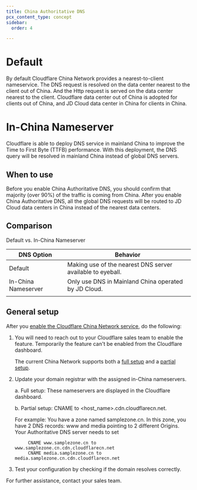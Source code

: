 ```yaml
---
title: China Authoritative DNS
pcx_content_type: concept
sidebar:
  order: 4

---
```


# Default

By default Cloudflare China Network provides a nearest-to-client nameservice. The DNS request is resolved on the data center nearest to the client out of China. And the Http request is served on the data center nearest to the client. Cloudflare data center out of China is adopted for clients out of China, and JD Cloud data center in China for clients in China.


# In-China Nameserver

Cloudflare is able to deploy DNS service in mainland China to improve the Time to First Byte (TTFB) performance. With this deployment, the DNS query will be resolved in mainland China instead of global DNS servers.


## When to use

Before you enable China Authoritative DNS, you should confirm that majority (over 90%) of the traffic is coming from China. After you enable China Authoritative DNS, all the global DNS requests will be routed to JD Cloud data centers in China instead of the nearest data centers.

## Comparison

Default vs. In-China Nameserver

| **DNS Option**          | **Behavior** |
|---------------------|---------------|
| Default             | Making use of the nearest DNS server available to eyeball. |
| In-China Nameserver | Only use DNS in Mainland China operated by JD Cloud. |
|                     |               |



## General setup

After you [enable the Cloudflare China Network service](/china-network/get-started/), do the following:

1. You will need to reach out to your Cloudflare sales team to enable the feature. Temporarily the feature can't be enabled from the Cloudflare dashboard.

    The current China Network supports both a [full setup](/dns/zone-setups/full-setup/) and a [partial setup](/dns/zone-setups/partial-setup/).
2. Update your domain registrar with the assigned in-China nameservers.

    a. Full setup: These nameservers are displayed in the Cloudflare dashboard.

    b. Partial setup: CNAME to \<host_name\>.cdn.cloudflarecn.net.

    For example:
            You have a zone named samplezone.cn. In this zone, you have 2 DNS records: www and media pointing to 2 different Origins. Your Authoritative DNS server needs to set

            CNAME www.samplezone.cn to www.samplezone.cn.cdn.cloudflarecn.net
            CNAME media.samplezone.cn to media.samplezone.cn.cdn.cloudflarecn.net

3. Test your configuration by checking if the domain resolves correctly.


For further assistance, contact your sales team.

